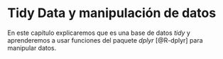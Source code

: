 # Tidy Data y manipulación de datos {#tidydata}

En este capítulo explicaremos que es una base de datos *tidy* y  aprenderemos a usar funciones del paquete *dplyr* [@R-dplyr] para manipular datos.